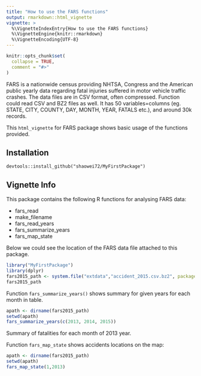 ```yaml
---
title: "How to use the FARS functions"
output: rmarkdown::html_vignette
vignette: >
  %\VignetteIndexEntry{How to use the FARS functions}
  %\VignetteEngine{knitr::rmarkdown}
  %\VignetteEncoding{UTF-8}
---
```


```r
knitr::opts_chunk$set(
  collapse = TRUE,
  comment = "#>"
)
```


FARS is a nationwide census providing NHTSA, Congress and the American public yearly data regarding fatal injuries suffered in motor vehicle traffic crashes. The data files are in CSV format, often compressed. Function could read CSV and BZ2 files as well. It has 50 variables=columns (eg. STATE, CITY, COUNTY, DAY, MONTH, YEAR, FATALS etc.), and around 30k records.

This `html_vignette` for FARS package shows basic usage of the functions provided.

## Installation
`devtools::install_github("shaowei72/MyFirstPackage")`

## Vignette Info
This package contains the following R functions for analysing FARS data:

- fars_read
- make_filename
- fars_read_years
- fars_summarize_years
- fars_map_state

Below we could see the location of the FARS data file attached to this package.

```r
library("MyFirstPackage")
library(dplyr)
fars2015_path <- system.file("extdata","accident_2015.csv.bz2", package = "MyFirstPackage")
fars2015_path

```


Function `fars_summarize_years()` shows summary for given years for each month in table.

```r
apath <- dirname(fars2015_path)
setwd(apath)
fars_summarize_years(c(2013, 2014, 2015))

```

Summary of fatalities for each month of 2013 year. 

Function `fars_map_state` shows accidents locations on the map:
```r
apath <- dirname(fars2015_path)
setwd(apath)
fars_map_state(1,2013)

```
